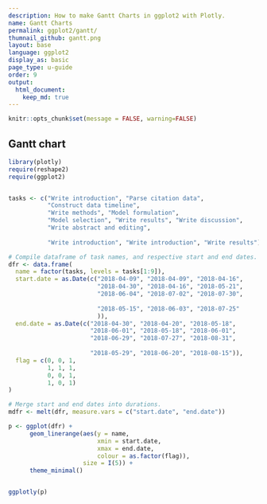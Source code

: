 ```yaml
---
description: How to make Gantt Charts in ggplot2 with Plotly.
name: Gantt Charts
permalink: ggplot2/gantt/
thumnail_github: gantt.png
layout: base
language: ggplot2
display_as: basic
page_type: u-guide
order: 9
output:
  html_document:
    keep_md: true
---
```


```r
knitr::opts_chunk$set(message = FALSE, warning=FALSE)
```

## Gantt chart


```r
library(plotly)
require(reshape2)
require(ggplot2)


tasks <- c("Write introduction", "Parse citation data",
           "Construct data timeline",
           "Write methods", "Model formulation", 
           "Model selection", "Write results", "Write discussion",
           "Write abstract and editing",
           
           "Write introduction", "Write introduction", "Write results")

# Compile dataframe of task names, and respective start and end dates.
dfr <- data.frame(
  name = factor(tasks, levels = tasks[1:9]),
  start.date = as.Date(c("2018-04-09", "2018-04-09", "2018-04-16",
                         "2018-04-30", "2018-04-16", "2018-05-21",
                         "2018-06-04", "2018-07-02", "2018-07-30",
                         
                         "2018-05-15", "2018-06-03", "2018-07-25"
                         )),
  end.date = as.Date(c("2018-04-30", "2018-04-20", "2018-05-18",
                       "2018-06-01", "2018-05-18", "2018-06-01",
                       "2018-06-29", "2018-07-27", "2018-08-31",
                       
                       "2018-05-29", "2018-06-20", "2018-08-15")),
  flag = c(0, 0, 1, 
           1, 1, 1,
           0, 0, 1, 
           1, 0, 1)
)

# Merge start and end dates into durations.
mdfr <- melt(dfr, measure.vars = c("start.date", "end.date"))

p <- ggplot(dfr) +
      geom_linerange(aes(y = name, 
                         xmin = start.date,
                         xmax = end.date,
                         colour = as.factor(flag)),
                     size = I(5)) +
      theme_minimal()


ggplotly(p)
```


<!--------------------- EXAMPLE BREAK ------------------------->
